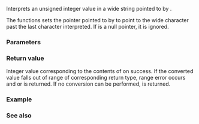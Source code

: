 {{cpp/title|wcstoul|wcstoull}}
{{cpp/string/wide/navbar}}
{{dcl begin}}
{{dcl header|cwchar}}
{{dcl| 
unsigned long      wcstoul ( const wchar_t* str, wchar_t** str_end, int base );
}}
{{dcl|since=c++11|
unsigned long long wcstoull( const wchar_t* str, wchar_t** str_end, int base );
}}
{{dcl end}}

Interprets an unsigned integer value in a wide string pointed to by {{c|str}}.

{{cpp/string/cvt str2int base|base=base|u=true|w=true}}

The functions sets the pointer pointed to by {{c|str_end}} to point to the wide character past the last character interpreted. If {{c|str_end}} is a null pointer, it is ignored.

===Parameters===
{{par begin}}
{{par|str|pointer to the null-terminated wide string to be interpreted}}
{{par|str_end|pointer to a pointer to a wide character}}
{{par|base|''base'' of the interpreted integer value}}
{{par end}}

===Return value===
Integer value corresponding to the contents of {{c|str}} on success. If the converted value falls out of range of corresponding return type, range error occurs and {{lc|ULONG_MAX}} or {{lc|ULLONG_MAX}} is returned. If no conversion can be performed, {{c|0}} is returned.

===Example===
{{example
|code=
#include &lt;cwchar&gt;
#include &lt;errno.h&gt;
#include &lt;iostream&gt;
#include &lt;string&gt;

int main()
{
    const wchar_t* p = L"10 200000000000000000000000000000 30 40";
    wchar_t* end;
    std::wcout &lt;&lt; "Parsing L'" &lt;&lt; p &lt;&lt; "':\n";
    for (unsigned long i = std::wcstoul(p, &amp;end, 10);
         p != end;
         i = std::wcstoul(p, &amp;end, 10))
    {
        std::wcout &lt;&lt; '\'' &lt;&lt; std::wstring(p, end - p) &lt;&lt; "' -&gt; ";
        p = end;
        if (errno == ERANGE)
        {
            std::wcout &lt;&lt; "range error, got ";
            errno = 0;
        }
        std::wcout &lt;&lt; i &lt;&lt; '\n';
    }
}
|p=true
|output=
Parsing L'10 200000000000000000000000000000 30 40':
'10' -&gt; 10
' 200000000000000000000000000000' -&gt; range error, got 18446744073709551615
' 30' -&gt; 30
' 40' -&gt; 40
}}

===See also===
{{dsc begin}}
{{dsc inc|cpp/string/byte/dsc strtoul}}
{{dsc inc|cpp/string/wide/dsc wcstol}}
{{dsc see c|c/string/wide/wcstoul|wcstoul|wcstoull}}
{{dsc end}}

{{langlinks|de|es|fr|it|ja|pt|ru|zh}}